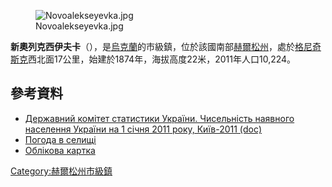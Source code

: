 {{no footnotes|time=2015-09-15T07:40:55+00:00}}
[[Image:Novoalekseyevka.jpg|right]]

{{coord|46|13|19|N|34|38|19|E|scale:30000|display=title}}

'''新奧列克西伊夫卡'''（{{lang-uk|Новоолексіївка}}），是[[烏克蘭|烏克蘭]]的市級鎮，位於該國南部[[赫爾松州|赫爾松州]]，處於[[格尼奇斯克|格尼奇斯克]]西北面17公里，始建於1874年，海拔高度22米，2011年人口10,224。

==參考資料==
*[https://web.archive.org/web/20121010205321/http://stat6.stat.lviv.ua/PXWEB2007/ukr/publ/2011/chnas.zip Державний комітет статистики України. Чисельність наявного населення України на 1 січня 2011 року, Київ-2011 (doc)]
* [http://weather.in.ua/ua/hersonskaja/17856 Погода в селищі] {{Wayback|url=http://weather.in.ua/ua/hersonskaja/17856 |date=20200923215010 }}
* [http://gska2.rada.gov.ua/pls/z7502/A005?rdat1=28.07.2008&rf7571=34631 Облікова картка]{{dead link|date=2018年3月 |bot=InternetArchiveBot |fix-attempted=yes }}

{{DEFAULTSORT:Новоолексіївка}}
[[Category:赫爾松州市級鎮|Category:赫爾松州市級鎮]]


{{Kherson-geo-stub}}